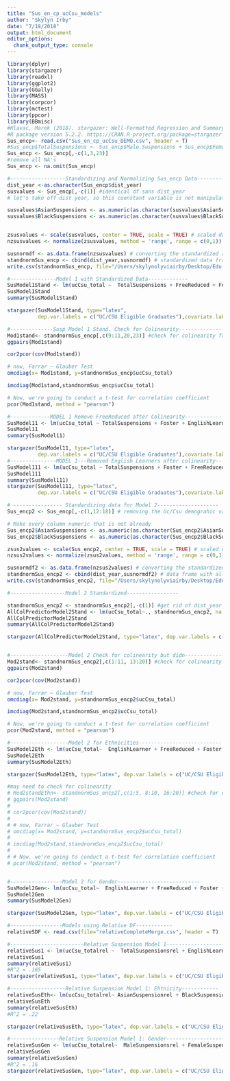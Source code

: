 ```yaml
---
title: "Sus_en_cp_ucCsu_models"
author: "Skylyn Irby"
date: "7/18/2018"
output: html_document
editor_options: 
  chunk_output_type: console
---
```


```r
library(dplyr)
library(stargazer)
library(readxl)
library(ggplot2)
library(GGally)
library(MASS)
library(corpcor)
library(mctest)
library(ppcor)
library(BBmisc)
#Hlavac, Marek (2018). stargazer: Well-Formatted Regression and Summary Statistics Tables 
#R package version 5.2.2. https://CRAN.R-project.org/package=stargazer 
Sus_encp<- read.csv("Sus_en_cp_ucCsu_DEMO.csv", header = T)
#Sus_encp$TotalSuspensions <- Sus_encp$Male.Suspensions + Sus_encp$Female.Suspensions
Sus_encp <- Sus_encp[,-c(1,3,23)]
#remove all NA's
Sus_encp <- na.omit(Sus_encp)

#------------------Standardizing and Normalizing Sus_encp Data------------
dist_year <-as.character(Sus_encp$dist_year) 
susvalues <- Sus_encp[,-c(1)] #identical df sans dist_year 
# let's take off dist year, so this coonstant variable is not manipulated in anyway; we will append it after manipulating the variable values

susvalues$AsianSuspensions <- as.numeric(as.character(susvalues$AsianSuspensions))
susvalues$BlackSuspensions <- as.numeric(as.character(susvalues$BlackSuspensions))


zsusvalues <- scale(susvalues, center = TRUE, scale = TRUE) # scaled data; standardized https://stat.ethz.ch/R-manual/R-devel/library/base/html/scale.html 
nzsusvalues <- normalize(zsusvalues, method = 'range', range = c(0,1)) # norm data https://www.rdocumentation.org/packages/BBmisc/versions/1.10/topics/normalize

susnormdf <- as.data.frame(nzsusvalues) # converting the standardized and normalized just values into a data frame 
standnormSus_encp <- cbind(dist_year,susnormdf) # standardized data frame with all the values and dist_year (as "factor")
write.csv(standnormSus_encp, file="/Users/skylynolyviairby/Desktop/Edu Data Suspension/standnormSus_encp.csv")

#---------------Model 1 with Standardized Data-------------
SusModel1Stand <- lm(ucCsu_total ~  TotalSuspensions + FreeReduced + Foster + EnglishLearner, data= standnormSus_encp)
SusModel1Stand
summary(SusModel1Stand)

stargazer(SusModel1Stand, type="latex", 
          dep.var.labels = c("UC/CSU Eligible Graduates"),covariate.labels = c("Suspensions","Free and Reduced Lunch" ,"Foster Youth","English Learners" ), single.row = T, report = ('vc*s*p'),out="modeloneNOCOLLIN.tex")

#--------------Susp Model 1 Stand. Check for Colinearity-------------------
Mod1stand<- standnormSus_encp[,c(9:11,20,23)] #check for colinearity from the stand. data frame
ggpairs(Mod1stand)

cor2pcor(cov(Mod1stand))

# now, Farrar – Glauber Test
omcdiag(x= Mod1stand, y=standnormSus_encp$ucCsu_total)

imcdiag(Mod1stand,standnormSus_encp$ucCsu_total)

# Now, we're going to conduct a t-test for correlation coefficient 
pcor(Mod1stand, method = "pearson")

#-------------MODEL 1 Remove FreeReduced after Colinearity-------------
SusModel11 <- lm(ucCsu_total ~ TotalSuspensions + Foster + EnglishLearner, data=standnormSus_encp)
SusModel11
summary(SusModel11)

stargazer(SusModel11, type="latex", 
          dep.var.labels = c("UC/CSU Eligible Graduates"),covariate.labels = c("Suspensions","Foster Youth","English Learners" ), single.row = T, report = ('vc*p*s'),out="modeloneNOCOLLIN.tex")
#---------------MODEL 1---Removed English Learners after colinearity-------------
SusModel111 <- lm(ucCsu_total ~ TotalSuspensions + Foster + FreeReduced, data=standnormSus_encp)
SusModel111
summary(SusModel111)
stargazer(SusModel111, type="latex", 
          dep.var.labels = c("UC/CSU Eligible Graduates"),covariate.labels = c("Suspensions","Foster Youth","Free and Reduced Lunch"), single.row = T, report = ('vc*p*s'),out="modeloneNOCOLLIN.tex")

```

```r
# ---------------- Standardizing data for Model 2--------------------
Sus_encp2 <- Sus_encp[,-c(1,12:18)] # removing the Uc/Csu demograhic variables because they are the dependent variable

# Make every column numeric that is not already 
Sus_encp2$AsianSuspensions <- as.numeric(as.character(Sus_encp2$AsianSuspensions))
Sus_encp2$BlackSuspensions <- as.numeric(as.character(Sus_encp2$BlackSuspensions))

zsus2values <- scale(Sus_encp2, center = TRUE, scale = TRUE) # scaled data; standardized https://stat.ethz.ch/R-manual/R-devel/library/base/html/scale.html 
nzsus2values <- normalize(zsus2values, method = 'range', range = c(0,1)) # norm data https://www.rdocumentation.org/packages/BBmisc/versions/1.10/topics/normalize

susnormdf2 <- as.data.frame(nzsus2values) # converting the standardized and normalized just values into a data frame 
standnormSus_encp2 <- cbind(dist_year,susnormdf2) # data frame with all the values and dist_year (as "factor")
write.csv(standnormSus_encp2, file="/Users/skylynolyviairby/Desktop/Edu Data Suspension/standnormSus_encp2.csv")

#------------------Model 2 Standardized-----------------

standnormSus_encp2 <- standnormSus_encp2[,-c(1)] #get rid of dist_year
AllColPredictorModel2Stand <- lm(ucCsu_total~., standnormSus_encp2, na.action=na.exclude)
AllColPredictorModel2Stand
summary(AllColPredictorModel2Stand)

stargazer(AllColPredictorModel2Stand, type="latex", dep.var.labels = c("UC/CSU Eligible Graduates"), covariate.labels = c("Enrolled (Asian)", "Enrolled (Black)","Enrolled (Hispanic)","Enrolled (White)","Enrolled (Other)", "Enrolled (Female)","Enrolled (Male)","English Learners","Free or Reduced Lunch","Foster Youth","Enrolled","Suspensions (Male)","Suspensions (Female)","Suspensions (Asian)","Suspensions (Black)","Suspensions (Hispanic)","Suspensions (White)","OtherSuspensions", "Suspenions"),report = ('vc*p*s'), out="modeltwo.tex")


#-------------------Model 2 Check for colinearity but didn-----------------
Mod2stand<- standnormSus_encp2[,c(1:11, 13:20)] #check for colinearity from the stand. data frame
ggpairs(Mod2stand)

cor2pcor(cov(Mod2stand))

# now, Farrar – Glauber Test
omcdiag(x= Mod2stand, y=standnormSus_encp2$ucCsu_total)

imcdiag(Mod2stand,standnormSus_encp2$ucCsu_total)

# Now, we're going to conduct a t-test for correlation coefficient 
pcor(Mod2stand, method = "pearson")

#-------------------Model 2 for Ethnicities---------------------------
SusModel2Eth <- lm(ucCsu_total~  EnglishLearner + FreeReduced + Foster + AsianSuspensions + BlackSuspensions + HispanicSuspensions + WhiteSuspensions + OtherSuspensions, standnormSus_encp2)
SusModel2Eth
summary(SusModel2Eth)

stargazer(SusModel2Eth, type="latex", dep.var.labels = c("UC/CSU Eligible Graduates"), covariate.labels = c("English Learners","Free or Reduced Lunch","Foster Youth","Suspensions (Asian)","Suspensions (Black)","Suspensions (Hispanic)","Suspensions (White)","OtherSuspensions"),report = ('vc*p*s'), out="modeltwo.tex")

#may need to check for colinearity
# Mod2standEthn<- standnormSus_encp2[,c(1:5, 8:10, 16:20)] #check for colinearity from the stand. data frame
# ggpairs(Mod2stand)
# 
# cor2pcor(cov(Mod2stand))
# 
# # now, Farrar – Glauber Test
# omcdiag(x= Mod2stand, y=standnormSus_encp2$ucCsu_total)
# 
# imcdiag(Mod2stand,standnormSus_encp2$ucCsu_total)
# 
# # Now, we're going to conduct a t-test for correlation coefficient 
# pcor(Mod2stand, method = "pearson")


#-----------------Model 2 for Gender---------------------------
SusModel2Gen<- lm(ucCsu_total~  EnglishLearner + FreeReduced + Foster + MaleSuspensions + FemaleSuspensions, data = standnormSus_encp2)
SusModel2Gen
summary(SusModel2Gen)

stargazer(SusModel2Gen, type="latex", dep.var.labels = c("UC/CSU Eligible Graduates"), covariate.labels = c("English Learners","Free or Reduced Lunch","Foster Youth","Suspensions (Male)","Suspensions (Female)"),report = ('vc*p*s'), out="modeltwo.tex")
```

```r
#-----------------Models using Relative DF------------
relativeSDF <- read.csv(file="relativeCompleteMerge.csv", header = T)

#------------------------Relative Suspension Model 1---------------------
relativeSus1 <- lm(ucCsu_totalrel ~  TotalSuspensionsrel + EnglishLearnerrel + Fosterrel, data= relativeSDF)
relativeSus1
summary(relativeSus1)
#R^2 = .165
stargazer(relativeSus1, type="latex", dep.var.labels = c("UC/CSU Eligible Graduates"), covariate.labels = c("Suspensions","English Learners","Foster Youth"),report = ('vc*p*s'), out="modeltwo.tex")

#------------------Relative Suspension Model 1: Ehtnicity------------
relativeSusEth<- lm(ucCsu_totalrel~ AsianSuspensionrel + BlackSuspensionsrel + HispanicSuspensionsrel + WhiteSuspensionsrel + OtherSuspensionsrel  + EnglishLearnerrel + Fosterrel, data = relativeSDF)
relativeSusEth
summary(relativeSusEth)
#R^2 = .22

stargazer(relativeSusEth, type="latex", dep.var.labels = c("UC/CSU Eligible Graduates"), covariate.labels = c("Suspensions (Asian)","Suspensions (Black)", "Suspensions (Hispanic)", "Suspensions (White)", "Suspensions (Other)","English Learners","Foster Youth"),report = ('vc*p*s'), out="modeltwo.tex")

#----------------Relative Suspension Model 1: Gender---------------------
relativeSusGen <- lm(ucCsu_totalrel~  MaleSuspensionsrel + FemaleSuspensionsrel  + EnglishLearnerrel + Fosterrel, data = relativeSDF)
relativeSusGen
summary(relativeSusGen)
#R^2 = .16
stargazer(relativeSusGen, type="latex", dep.var.labels = c("UC/CSU Eligible Graduates"), covariate.labels = c("Suspensions (Male)", "Suspensions (Female)","English Learners","Foster Youth"),report = ('vc*p*s'), out="modeltwo.tex")

```

